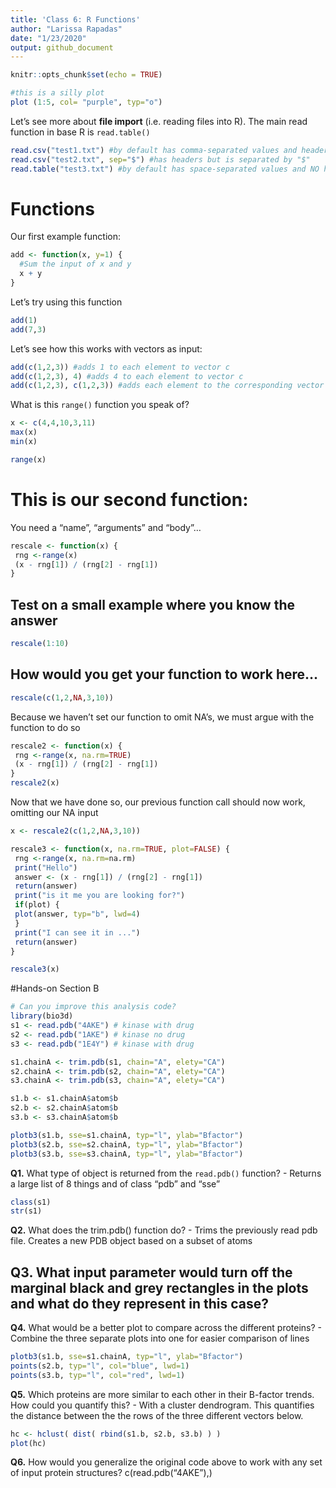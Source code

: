 ```yaml
---
title: 'Class 6: R Functions'
author: "Larissa Rapadas"
date: "1/23/2020"
output: github_document
---
```


```r
knitr::opts_chunk$set(echo = TRUE)
```

```r
#this is a silly plot
plot (1:5, col= "purple", typ="o")
```

Let's see more about **file import** (i.e. reading files into R). The main read function in base R is `read.table()`

```r
read.csv("test1.txt") #by default has comma-separated values and headers
read.csv("test2.txt", sep="$") #has headers but is separated by "$"
read.table("test3.txt") #by default has space-separated values and NO headers
```

# Functions
Our first example function:
```r
add <- function(x, y=1) {
  #Sum the input of x and y
  x + y
}
```

Let's try using this function
```r
add(1)
add(7,3)
```

Let's see how this works with vectors as input:
```r
add(c(1,2,3)) #adds 1 to each element to vector c
add(c(1,2,3), 4) #adds 4 to each element to vector c
add(c(1,2,3), c(1,2,3)) #adds each element to the corresponding vector elements
```

What is this `range()` function you speak of?
```r
x <- c(4,4,10,3,11)
max(x)
min(x)
```
```r
range(x)
```

# This is our second function:
You need a “name”, “arguments” and “body”…
```r
rescale <- function(x) {
 rng <-range(x)
 (x - rng[1]) / (rng[2] - rng[1])
}
```

## Test on a small example where you know the answer
```r
rescale(1:10)
```

## How would you get your function to work here…
```r
rescale(c(1,2,NA,3,10))
```
Because we haven't set our function to omit NA's, we must argue with the function to do so
```r
rescale2 <- function(x) {
 rng <-range(x, na.rm=TRUE)
 (x - rng[1]) / (rng[2] - rng[1])
}
rescale2(x)
```
Now that we have done so, our previous function call should now work, omitting our NA input
```r
x <- rescale2(c(1,2,NA,3,10))
```

```r
rescale3 <- function(x, na.rm=TRUE, plot=FALSE) {
 rng <-range(x, na.rm=na.rm)
 print("Hello")
 answer <- (x - rng[1]) / (rng[2] - rng[1])
 return(answer)
 print("is it me you are looking for?")
 if(plot) {
 plot(answer, typ="b", lwd=4)
 }
 print("I can see it in ...")
 return(answer)
}
```
```r
rescale3(x)
```
#Hands-on Section B

```r
# Can you improve this analysis code?
library(bio3d)
s1 <- read.pdb("4AKE") # kinase with drug
s2 <- read.pdb("1AKE") # kinase no drug
s3 <- read.pdb("1E4Y") # kinase with drug

s1.chainA <- trim.pdb(s1, chain="A", elety="CA")
s2.chainA <- trim.pdb(s2, chain="A", elety="CA")
s3.chainA <- trim.pdb(s3, chain="A", elety="CA")

s1.b <- s1.chainA$atom$b
s2.b <- s2.chainA$atom$b
s3.b <- s3.chainA$atom$b

plotb3(s1.b, sse=s1.chainA, typ="l", ylab="Bfactor")
plotb3(s2.b, sse=s2.chainA, typ="l", ylab="Bfactor")
plotb3(s3.b, sse=s3.chainA, typ="l", ylab="Bfactor")
```

**Q1.** What type of object is returned from the `read.pdb()` function?
- Returns a large list of 8 things and of class "pdb" and "sse"
```r
class(s1)
str(s1)
```
**Q2.** What does the trim.pdb() function do?
- Trims the previously read pdb file. Creates a new PDB object based on a subset of atoms

**Q3.** What input parameter would turn off the marginal black and grey rectangles in the plots and what do they represent in this case?
- 
**Q4.** What would be a better plot to compare across the different proteins?
- Combine the three separate plots into one for easier comparison of lines
```r
plotb3(s1.b, sse=s1.chainA, typ="l", ylab="Bfactor")
points(s2.b, typ="l", col="blue", lwd=1)
points(s3.b, typ="l", col="red", lwd=1) 
```

**Q5.** Which proteins are more similar to each other in their B-factor trends. How could you quantify this?
- With a cluster dendrogram. This quantifies the distance between the the rows of the three different vectors below.
```r
hc <- hclust( dist( rbind(s1.b, s2.b, s3.b) ) )
plot(hc)
```

**Q6.** How would you generalize the original code above to work with any set of input protein structures?
c(read.pdb("4AKE"),)
